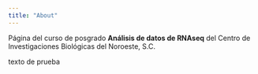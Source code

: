 ```yaml
---
title: "About"
---
```


Página del curso de posgrado **Análisis de datos de RNAseq** del Centro de Investigaciones Biológicas del Noroeste, S.C.

texto de prueba
